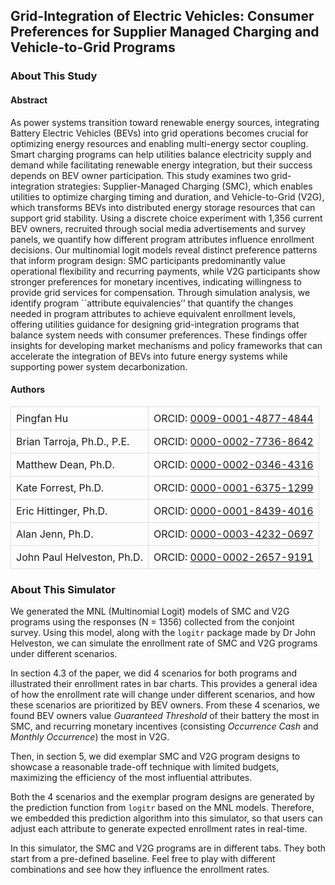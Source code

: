 ## Grid-Integration of Electric Vehicles: Consumer Preferences for Supplier Managed Charging and Vehicle-to-Grid Programs

### About This Study

#### Abstract

<div style="max-width: 120rem;">

As power systems transition toward renewable energy sources, integrating Battery Electric Vehicles (BEVs) into grid operations becomes crucial for optimizing energy resources and enabling multi-energy sector coupling. Smart charging programs can help utilities balance electricity supply and demand while facilitating renewable energy integration, but their success depends on BEV owner participation. This study examines two grid-integration strategies: Supplier-Managed Charging (SMC), which enables utilities to optimize charging timing and duration, and Vehicle-to-Grid (V2G), which transforms BEVs into distributed energy storage resources that can support grid stability. Using a discrete choice experiment with 1,356 current BEV owners, recruited through social media advertisements and survey panels, we quantify how different program attributes influence enrollment decisions. Our multinomial logit models reveal distinct preference patterns that inform program design: SMC participants predominantly value operational flexibility and recurring payments, while V2G participants show stronger preferences for monetary incentives, indicating willingness to provide grid services for compensation. Through simulation analysis, we identify program ``attribute equivalencies’’ that quantify the changes needed in program attributes to achieve equivalent enrollment levels, offering utilities guidance for designing grid-integration programs that balance system needs with consumer preferences. These findings offer insights for developing market mechanisms and policy frameworks that can accelerate the integration of BEVs into future energy systems while supporting power system decarbonization.

</div>

#### Authors

<table style="border-collapse: collapse; max-width: 60rem;">
  <tr>
    <td style="border: 1px solid #ddd; padding: 8px;">Pingfan Hu</td>
    <td style="border: 1px solid #ddd; padding: 8px;">ORCID: <a href="https://orcid.org/0009-0001-4877-4844" target="_blank">0009-0001-4877-4844</a></td>
  </tr>
  <tr>
    <td style="border: 1px solid #ddd; padding: 8px;">Brian Tarroja, Ph.D., P.E.</td>
    <td style="border: 1px solid #ddd; padding: 8px;">ORCID: <a href="https://orcid.org/0000-0002-7736-8642" target="_blank">0000-0002-7736-8642</a></td>
  </tr>
  <tr>
    <td style="border: 1px solid #ddd; padding: 8px;">Matthew Dean, Ph.D.</td>
    <td style="border: 1px solid #ddd; padding: 8px;">ORCID: <a href="https://orcid.org/0000-0002-0346-4316" target="_blank">0000-0002-0346-4316</a></td>
  </tr>
  <tr>
    <td style="border: 1px solid #ddd; padding: 8px;">Kate Forrest, Ph.D.</td>
    <td style="border: 1px solid #ddd; padding: 8px;">ORCID: <a href="https://orcid.org/0000-0001-6375-1299" target="_blank">0000-0001-6375-1299</a></td>
  </tr>
  <tr>
    <td style="border: 1px solid #ddd; padding: 8px;">Eric Hittinger, Ph.D.</td>
    <td style="border: 1px solid #ddd; padding: 8px;">ORCID: <a href="https://orcid.org/0000-0001-8439-4016" target="_blank">0000-0001-8439-4016</a></td>
  </tr>
  <tr>
    <td style="border: 1px solid #ddd; padding: 8px;">Alan Jenn, Ph.D.</td>
    <td style="border: 1px solid #ddd; padding: 8px;">ORCID: <a href="https://orcid.org/0000-0003-4232-0697" target="_blank">0000-0003-4232-0697</a></td>
  </tr>
  <tr>
    <td style="border: 1px solid #ddd; padding: 8px;">John Paul Helveston, Ph.D.</td>
    <td style="border: 1px solid #ddd; padding: 8px;">ORCID: <a href="https://orcid.org/0000-0002-2657-9191" target="_blank">0000-0002-2657-9191</a></td>
  </tr>
</table>

### About This Simulator

<div style="max-width: 120rem;">

We generated the MNL (Multinomial Logit) models of SMC and V2G programs using the responses (N = 1356) collected from the conjoint survey. Using this model, along with the `logitr` package made by Dr John Helveston, we can simulate the enrollment rate of SMC and V2G programs under different scenarios.

In section 4.3 of the paper, we did 4 scenarios for both programs and illustrated their enrollment rates in bar charts. This provides a general idea of how the enrollment rate will change under different scenarios, and how these scenarios are prioritized by BEV owners. From these 4 scenarios, we found BEV owners value *Guaranteed Threshold* of their battery the most in SMC, and recurring monetary incentives (consisting *Occurrence Cash* and *Monthly Occurrence*) the most in V2G.

Then, in section 5, we did exemplar SMC and V2G program designs to showcase a reasonable trade-off technique with limited budgets, maximizing the efficiency of the most influential attributes.

Both the 4 scenarios and the exemplar program designs are generated by the prediction function from `logitr` based on the MNL models. Therefore, we embedded this prediction algorithm into this simulator, so that users can adjust each attribute to generate expected enrollment rates in real-time.

In this simulator, the SMC and V2G programs are in different tabs. They both start from a pre-defined baseline. Feel free to play with different combinations and see how they influence the enrollment rates.

</div>